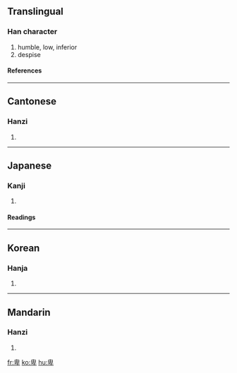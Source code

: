 ==Translingual==
===Han character===
{{Han char|rn=24|rad=十|as=06|sn=8|four=2640<sub>0</sub>|canj=竹田竹十 (HWHJ)}}
# humble, low, inferior
# despise
====References====
{{Han ref|kx=0156.270|dkj=02738|dj=0356.170|hdz=10063.010|uh=5351|ud=21329|bh=A8F5|bd=43253}}
----
==Cantonese==
===Hanzi===
{{yue-hanzi|jyut=|y=bei1}}
# {{defn|Cantonese}}
----
==Japanese==
===Kanji===
{{ja-kanji|grade=c|rs=十06}}
# {{defn|Japanese}} 
====Readings====
{{ja-readings|on=[[ひ]] (hi)|kun=[[ひくい]] (hikui), [[いやしい]] (iyashii), [[いやしめる]] (iyashimeru)}}
----
==Korean==
===Hanja===
{{ko-hanja|hangeul=비|rv=bi|mr=pi}}
# {{defn|Korean}}
----
==Mandarin==
===Hanzi===
{{cmn-hanzi|pin=[[bēi]] ([[bei1]])|wg=pei<sup>1</sup>}}
# {{defn|Mandarin}}

[[fr:卑]]
[[ko:卑]]
[[hu:卑]]